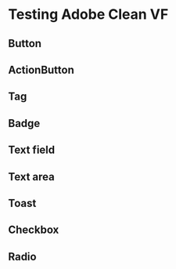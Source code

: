 

<Meta title="Testing Adobe Clean VF" />

# Testing Adobe Clean VF

## Button

<Canvas of={ButtonStories.Sizing} />

<Canvas of={ButtonStories.WithWrapping} />

<Canvas of={ButtonStories.DisableWrapping} />

## ActionButton

<Canvas of={ActionButtonStories.Sizing} />

## Tag

<Canvas of={TagStories.Sizing} />

## Badge

<Canvas of={BadgeStories.Default} />

## Text field

<Canvas of={TextFieldStories.Default} />

## Text area

<Canvas of={TextAreaStories.Default} />

## Toast

<Canvas of={ToastStories.Default} />

## Checkbox

<Canvas of={CheckboxStories.Sizing} />

## Radio

<Canvas of={RadioStories.Sizing} />
